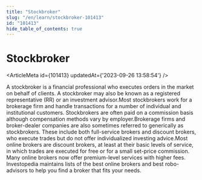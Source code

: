 ```yaml
---
title: "Stockbroker"
slug: "/en/learn/stockbroker-101413"
id: "101413"
hide_table_of_contents: true
---
```



# Stockbroker

<ArticleMeta id={101413} updatedAt={'2023-09-26 13:58:54'} />
<div className='border-solid border-b border-t-0 my-4 border-[var(--ifm-color-gray-300)]' />

A stockbroker is a financial professional who executes orders in the market on behalf of clients. A stockbroker may also be known as a registered representative (RR) or an investment advisor.Most stockbrokers work for a brokerage firm and handle transactions for a number of individual and institutional customers. Stockbrokers are often paid on a commission basis although compensation methods vary by employer.Brokerage firms and broker-dealer companies are also sometimes referred to generically as stockbrokers. These include both full-service brokers and discount brokers, who execute trades but do not offer individualized investing advice.Most online brokers are discount brokers, at least at their basic levels of service, in which trades are executed for free or for a small set-price commission. Many online brokers now offer premium-level services with higher fees. Investopedia maintains lists of the best online brokers and best robo-advisors to help you find a broker that fits your needs.
